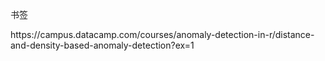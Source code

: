 书签

https://campus.datacamp.com/courses/anomaly-detection-in-r/distance-and-density-based-anomaly-detection?ex=1
